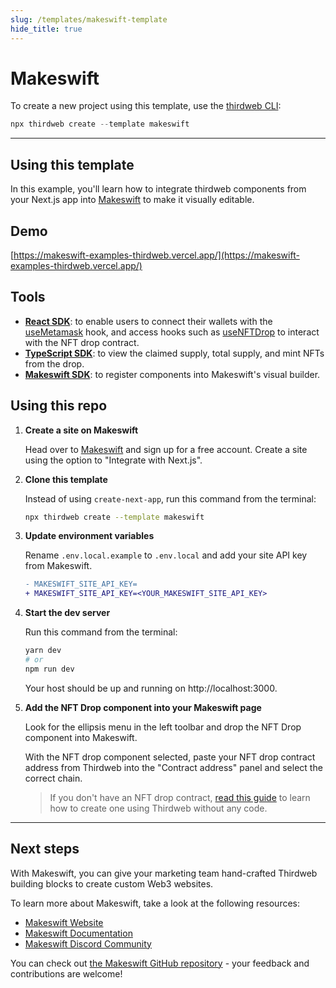 ```yaml
---
slug: /templates/makeswift-template
hide_title: true
---
```



# Makeswift

To create a new project using this template, use the [thirdweb CLI](/cli):

```jsx
npx thirdweb create --template makeswift
```

<div
  style={{
    display: "flex",
    flexDirection: "row",
    gap: "2%",
    marginBottom: 32,
    width: "100%",
    alignItems: "center",
    justifyContent: "center",
    marginTop: 16,
  }}
>
  <ViewCodeButton
    link="https://github.com/thirdweb-example/makeswift"
    name="makeswift"
  />
</div>

---

## Using this template

In this example, you'll learn how to integrate thirdweb components from your Next.js app into [Makeswift](https://www.makeswift.com) to make it visually editable.

## Demo

[https://makeswift-examples-thirdweb.vercel.app/](https://makeswift-examples-thirdweb.vercel.app/)

## Tools

- [**React SDK**](https://docs.thirdweb.com/react): to enable users to connect their wallets with the [useMetamask](https://portal.thirdweb.com/react/react.usemetamask) hook, and access hooks such as [useNFTDrop](https://portal.thirdweb.com/react/react.usenftdrop) to interact with the NFT drop contract.
- [**TypeScript SDK**](https://docs.thirdweb.com/typescript): to view the claimed supply, total supply, and mint NFTs from the drop.
- [**Makeswift SDK**](https://www.makeswift.com/docs): to register components into Makeswift's visual builder.

## Using this repo

1. **Create a site on Makeswift**

   Head over to [Makeswift](https://app.makeswift.com) and sign up for a free account. Create a site using the option to "Integrate with Next.js".

2. **Clone this template**

   Instead of using `create-next-app`, run this command from the terminal:

   ```bash
   npx thirdweb create --template makeswift
   ```

3. **Update environment variables**

   Rename `.env.local.example` to `.env.local` and add your site API key from Makeswift.

   ```diff
   - MAKESWIFT_SITE_API_KEY=
   + MAKESWIFT_SITE_API_KEY=<YOUR_MAKESWIFT_SITE_API_KEY>
   ```

4. **Start the dev server**

   Run this command from the terminal:

   ```bash
   yarn dev
   # or
   npm run dev
   ```

   Your host should be up and running on http://localhost:3000.

5. **Add the NFT Drop component into your Makeswift page**

   Look for the ellipsis menu in the left toolbar and drop the NFT Drop component into Makeswift.

   With the NFT drop component selected, paste your NFT drop contract address from Thirdweb into the "Contract address" panel and select the correct chain.

   > If you don't have an NFT drop contract, [read this guide](https://portal.thirdweb.com/guides/release-an-nft-drop-with-no-code#create-a-drop-contract) to learn how to create one using Thirdweb without any code.

---

## Next steps

With Makeswift, you can give your marketing team hand-crafted Thirdweb building blocks to create custom Web3 websites.

To learn more about Makeswift, take a look at the following resources:

- [Makeswift Website](https://www.makeswift.com/)
- [Makeswift Documentation](https://www.makeswift.com/docs/)
- [Makeswift Discord Community](https://discord.gg/dGNdF3Uzfz)

You can check out [the Makeswift GitHub repository](https://github.com/makeswift/makeswift) - your feedback and contributions are welcome!
